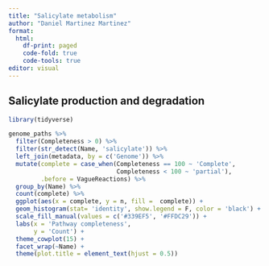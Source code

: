 ```yaml
---
title: "Salicylate metabolism"
author: "Daniel Martinez Martinez"
format: 
  html:
    df-print: paged
    code-fold: true
    code-tools: true
editor: visual
---
```


## Salicylate production and degradation

```r
library(tidyverse)
```

```r

genome_paths %>%
  filter(Completeness > 0) %>%
  filter(str_detect(Name, 'salicylate')) %>%
  left_join(metadata, by = c('Genome')) %>% 
  mutate(complete = case_when(Completeness == 100 ~ 'Complete',
                              Completeness < 100 ~ 'partial'),
         .before = VagueReactions) %>%
  group_by(Name) %>% 
  count(complete) %>% 
  ggplot(aes(x = complete, y = n, fill =  complete)) +
  geom_histogram(stat= 'identity', show.legend = F, color = 'black') +
  scale_fill_manual(values = c('#339EF5', '#FFDC29')) +
  labs(x = 'Pathway completeness',
       y = 'Count') +
  theme_cowplot(15) +
  facet_wrap(~Name) +
  theme(plot.title = element_text(hjust = 0.5))

```
